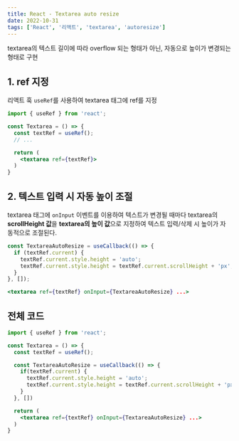 ```yaml
---
title: React - Textarea auto resize
date: 2022-10-31
tags: ['React', '리액트', 'textarea', 'autoresize']
---
```


textarea의 텍스트 길이에 따라 overflow 되는 형태가 아닌, 자동으로 높이가 변경되는 형태로 구현

## 1. ref 지정

리액트 훅 `useRef`를 사용하여 textarea 태그에 ref를 지정

```jsx
import { useRef } from 'react';

const Textarea = () => {
  const textRef = useRef();
  // ...

  return (
    <textarea ref={textRef}>
  )
}
```

## 2. 텍스트 입력 시 자동 높이 조절

textarea 태그에 `onInput` 이벤트를 이용하여 텍스트가 변경될 때마다 textarea의 **scrollHeight 값**을 **textarea의 높이 값**으로 지정하여 텍스트 입력/삭제 시 높이가 자동적으로 조절된다.

```jsx
const TextareaAutoResize = useCallback(() => {
  if (textRef.current) {
    textRef.current.style.height = 'auto';
    textRef.current.style.height = textRef.current.scrollHeight + 'px';
  }
}, []);
```

```jsx
<textarea ref={textRef} onInput={TextareaAutoResize} ...>
```

## 전체 코드

```jsx
import { useRef } from 'react';

const Textarea = () => {
  const textRef = useRef();

  const TextareaAutoResize = useCallback(() => {
    if(textRef.current) {
      textRef.current.style.height = 'auto';
      textRef.current.style.height = textRef.current.scrollHeight + 'px';
    }
  }, [])

  return (
    <textarea ref={textRef} onInput={TextareaAutoResize} ...>
  )
}
```
